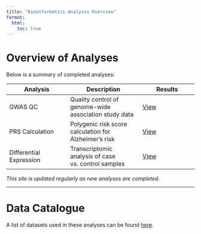 ```yaml
---
title: "Bioinformatics Analysis Overview"
format:
  html:
    toc: true
---
```


# Overview of Analyses

Below is a summary of completed analyses:

| Analysis | Description | Results |
|----------|------------|---------|
| GWAS QC  | Quality control of genome-wide association study data | [View](gwas.qmd) |
| PRS Calculation | Polygenic risk score calculation for Alzheimer's risk | [View](prs.qmd) |
| Differential Expression | Transcriptomic analysis of case vs. control samples | [View](de_analysis.qmd) |

_This site is updated regularly as new analyses are completed._

---

# Data Catalogue

A list of datasets used in these analyses can be found [here](data_catalogue.qmd).
